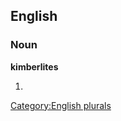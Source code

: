 ==English==

===Noun===
'''kimberlites'''

# {{plural of|[[kimberlite]]}}

[[Category:English plurals]]